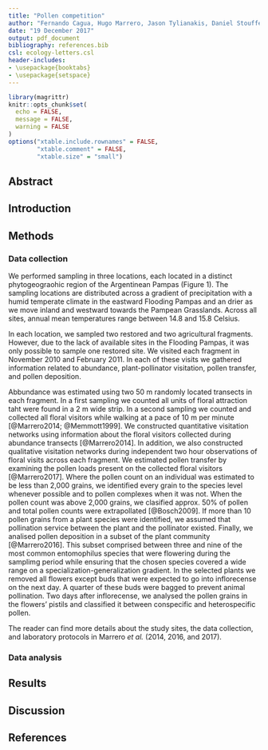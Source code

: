 ```yaml
---
title: "Pollen competition"
author: "Fernando Cagua, Hugo Marrero, Jason Tylianakis, Daniel Stouffer"
date: "19 December 2017"
output: pdf_document
bibliography: references.bib
csl: ecology-letters.csl
header-includes:
- \usepackage{booktabs}
- \usepackage{setspace}
---
```


\doublespacing

```r
library(magrittr)
knitr::opts_chunk$set(
  echo = FALSE,
  message = FALSE, 
  warning = FALSE
)
options("xtable.include.rownames" = FALSE,
        "xtable.comment" = FALSE,
        "xtable.size" = "small")
```

## Abstract

## Introduction

## Methods

### Data collection

We performed sampling in three locations, each located in a distinct phytogeograohic region of the Argentinean Pampas (Figure 1). 
The sampling locations are distributed across a gradient of precipitation with a humid temperate climate in the eastward Flooding Pampas and an drier as we move inland and westward towards the Pampean Grasslands.
Across all sites, annual mean temperatures range between 14.8 and 15.8 Celsius. 

In each location, we sampled two restored and two agricultural fragments. 
However, due to the lack of available sites in the Flooding Pampas, it was only possible to sample one restored site.
We visited each fragment in November 2010 and February 2011. 
In each of these visits we gathered information related to abundance, plant-pollinator visitation, pollen transfer, and pollen deposition.

Abbundance was estimated using two 50 m randomly located transects in each fragment. In a first sampling we counted all units of floral attraction taht were found in a 2 m wide strip. In a second sampling we counted and collected all floral visitors while walking at a pace of 10 m per minute [@Marrero2014; @Memmott1999]. 
We constructed quantitative visitation networks using information about the floral visitors collected during abundance transects [@Marrero2014]. 
In addition, we also constructed qualitative visitation networks during independent two hour observations of floral visits across each fragment.
We estimated pollen transfer by examining the pollen loads present on the collected floral visitors [@Marrero2017]. 
Where the pollen count on an individual was estimated to be less than 2,000 grains, we identified every grain to the species level whenever possible and to pollen complexes when it was not. 
When the pollen count was above 2,000 grains, we clasified approx. 50% of pollen and total pollen counts were extrapollated [@Bosch2009]. 
If more than 10 pollen grains from a plant species were identified, we assumed that pollination service between the plant and the pollinator existed. 
Finally, we analised pollen deposition in a subset of the plant community [@Marrero2016]. 
This subset comprised between three and nine of the most common entomophilus species that were flowering during the samplimg period while ensuring that the chosen species covered a wide range on a specialization-generalization gradient. 
In the selected plants we removed all flowers except buds that were expected to go into inflorecense on the next day. 
A quarter of these buds were bagged to prevent animal pollination. 
Two days after inflorecense, we analysed the pollen grains in the flowers' pistils and classified it between conspecific and heterospecific pollen. 

The reader can find more details about the study sites, the data collection, and laboratory protocols in Marrero *et al.* (2014, 2016, and 2017)\footnote{
This paper is almost entirely based on data that has already been published in separate units in Marrero et al. 2014, 2016, and 2017. 
Marrero et al. 2014 used visitation data and determined that land uses (agricultural vs. restored) was correlated to differences on the degree of specialization and richness of plants and pollinators.
Marrero et al. 2016 used pollen deposition data and determined that the pollination service (both the absolute number and the proportion of conspecific pollen deposited on stigmas) is reduced in agricultural communities when compared to restored communities.
Finally, Marrero et al. 2017 used pollen transfer networks and found that pollen diversity and pollination plant niche overlap (at the species level) is greater in agricultural communities. 
The increase on niche overlap was attributed to be positively associated with an increased abundance of exotic plants.
}.


### Data analysis

## Results

## Discussion

## References